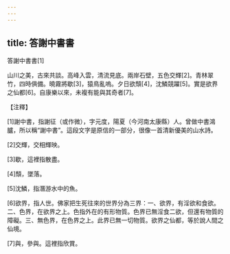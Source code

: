 ```yaml
---
---
---
```

title: 答謝中書書
---




答謝中書書[1]

山川之美，古來共談。高峰入雲，清流見底。兩岸石壁，五色交輝[2]。青林翠竹，四時俱備。曉霧將歇[3]，猿鳥亂嗚。夕日欲頹[4]，沈鱗競躍[5]。實是欲界之仙都[6]。自康樂以來，未複有能與其奇者[7]。

【注釋】

[1]謝中書，指謝征（或作微），字元度，陽夏（今河南太康縣）人。曾做中書鴻臚，所以稱“謝中書”。這段文字是原信的一部分，很像一首清新優美的山水詩。

[2]交輝，交相輝映。

[3]歇，這裡指散盡。

[4]頹，墜落。

[5]沈鱗，指潛游水中的魚。

[6]欲界，指人世。佛家把生死往來的世界分為三界：一、欲界，有淫欲和食欲。二、色界，在欲界之上。色指外在的有形物質。色界已無淫食二欲，但還有物質的障礙。三、無色界，在色界之上。此界已無一切物質。欲界之仙都，等於說人間之仙境。

[7]與，參與。這裡指欣賞。